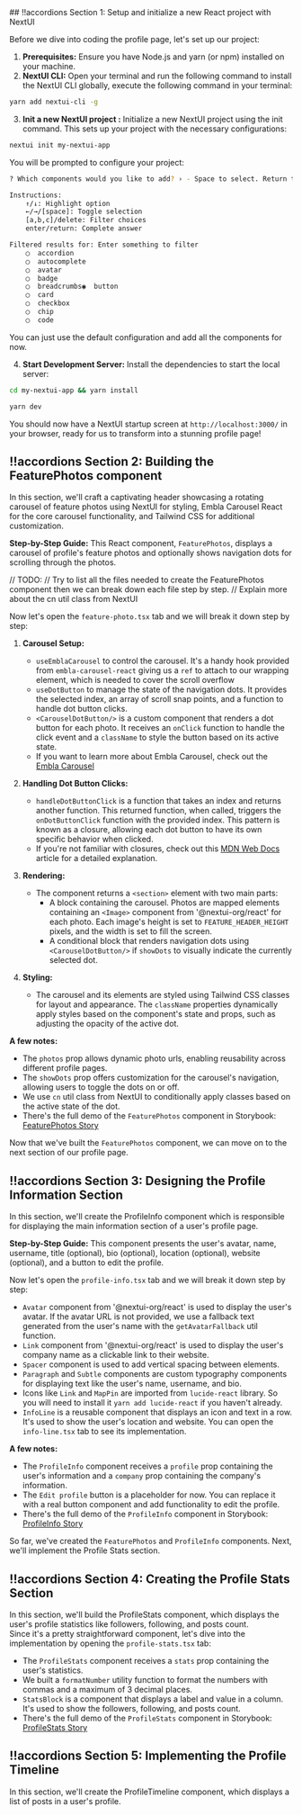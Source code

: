 
<CodeWithAccoridions>
## !!accordions Section 1: Setup and initialize a new React project with NextUI

Before we dive into coding the profile page, let's set up our project:

1.  **Prerequisites:** Ensure you have Node.js and yarn (or npm) installed on your machine.
2.  **NextUI CLI:** Open your terminal and run the following command to install the NextUI CLI globally, execute the following command in your terminal:

```bash
yarn add nextui-cli -g
```

3.  **Init a new NextUI project :** Initialize a new NextUI project using the init command. This sets up your project with the necessary configurations:

```bash
nextui init my-nextui-app
```

You will be prompted to configure your project:

```bash
? Which components would you like to add? › - Space to select. Return to submit

Instructions:
    ↑/↓: Highlight option
    ←/→/[space]: Toggle selection
    [a,b,c]/delete: Filter choices
    enter/return: Complete answer

Filtered results for: Enter something to filter
    ◯  accordion
    ◯  autocomplete
    ◯  avatar
    ◯  badge
    ◯  breadcrumbs◉  button
    ◯  card
    ◯  checkbox
    ◯  chip
    ◯  code
```

You can just use the default configuration and add all the components for now.

4.  **Start Development Server:** Install the dependencies to start the local server:

```bash
cd my-nextui-app && yarn install
```

```bash
yarn dev
```

You should now have a NextUI startup screen at `http://localhost:3000/` in your browser, ready for us to transform into a stunning profile page!

## !!accordions Section 2: Building the FeaturePhotos component

In this section, we'll craft a captivating header showcasing a rotating carousel of feature photos using NextUI for styling, Embla Carousel React for the core carousel functionality, and Tailwind CSS for additional customization.

**Step-by-Step Guide:**
This React component, `FeaturePhotos`, displays a carousel of profile's feature photos and optionally shows navigation dots for scrolling through the photos.

// TODO:
// Try to list all the files needed to create the FeaturePhotos component then we can break down each file step by step.
// Explain more about the cn util class from NextUI


Now let's open the `feature-photo.tsx` tab and we will break it down step by step:

1. **Carousel Setup:**

   - `useEmblaCarousel` to control the carousel. It's a handy hook provided from `embla-carousel-react` giving us a `ref` to attach to our wrapping element, which is needed to cover the scroll overflow
   - `useDotButton` to manage the state of the navigation dots. It provides the selected index, an array of scroll snap points, and a function to handle dot button clicks.
   - `<CarouselDotButton/>` is a custom component that renders a dot button for each photo. It receives an `onClick` function to handle the click event and a `className` to style the button based on its active state.
   - If you want to learn more about Embla Carousel, check out the <a href="https://www.embla-carousel.com/get-started/react/#accessing-the-carousel-api" target="_blank">Embla Carousel</a>

2. **Handling Dot Button Clicks:**

   - `handleDotButtonClick` is a function that takes an index and returns another function. This returned function, when called, triggers the `onDotButtonClick` function with the provided index. This pattern is known as a closure, allowing each dot button to have its own specific behavior when clicked.
   - If you're not familiar with closures, check out this <a href="https://developer.mozilla.org/en-US/docs/Web/JavaScript/Closures" target="_blank">MDN Web Docs</a> article for a detailed explanation.

3. **Rendering:**

   - The component returns a `<section>` element with two main parts:
     - A block containing the carousel. Photos are mapped elements containing an `<Image>` component from '@nextui-org/react' for each photo. Each image's height is set to `FEATURE_HEADER_HEIGHT` pixels, and the width is set to fill the screen.
     - A conditional block that renders navigation dots using `<CarouselDotButton/>` if `showDots` to visually indicate the currently selected dot.

4. **Styling:**
   - The carousel and its elements are styled using Tailwind CSS classes for layout and appearance. The `className` properties dynamically apply styles based on the component's state and props, such as adjusting the opacity of the active dot.

**A few notes:**

- The `photos` prop allows dynamic photo urls, enabling reusability across different profile pages.
- The `showDots` prop offers customization for the carousel's navigation, allowing users to toggle the dots on or off.
- We use `cn` util class from NextUI to conditionally apply classes based on the active state of the dot.
- There's the full demo of the `FeaturePhotos` component in Storybook: <a href="https://66a1ae67d3806ba8755e9ebe-rktxlyjzkm.chromatic.com/?path=/docs/tutorials-profile-ui-components-feature-photos--docs" target="_blank">FeaturePhotos Story</a>

Now that we've built the `FeaturePhotos` component, we can move on to the next section of our profile page.

## !!accordions Section 3: Designing the Profile Information Section

In this section, we'll create the ProfileInfo component which is responsible for displaying the main information section of a user's profile page.<br/>

**Step-by-Step Guide:**
This component presents the user's avatar, name, username, title (optional), bio (optional), location (optional), website (optional), and a button to edit the profile.

Now let's open the `profile-info.tsx` tab and we will break it down step by step:

- `Avatar` component from '@nextui-org/react' is used to display the user's avatar. If the avatar URL is not provided, we use a fallback text generated from the user's name with the `getAvatarFallback` util function.
- `Link` component from '@nextui-org/react' is used to display the user's company name as a clickable link to their website.
- `Spacer` component is used to add vertical spacing between elements.
- `Paragraph` and `Subtle` components are custom typography components for displaying text like the user's name, username, and bio.
- Icons like `Link` and `MapPin` are imported from `lucide-react` library. So you will need to install it `yarn add lucide-react` if you haven't already.
- `InfoLine` is a reusable component that displays an icon and text in a row. It's used to show the user's location and website. You can open the `info-line.tsx` tab to see its implementation.

**A few notes:**

- The `ProfileInfo` component receives a `profile` prop containing the user's information and a `company` prop containing the company's information.
- The `Edit profile` button is a placeholder for now. You can replace it with a real button component and add functionality to edit the profile.
- There's the full demo of the `ProfileInfo` component in Storybook: <a href="https://66a1ae67d3806ba8755e9ebe-rktxlyjzkm.chromatic.com/?path=/docs/tutorials-profile-ui-components-profile-info--docs" target="_blank">ProfileInfo Story</a>

So far, we've created the `FeaturePhotos` and `ProfileInfo` components. Next, we'll implement the Profile Stats section.

## !!accordions Section 4: Creating the Profile Stats Section

In this section, we'll build the ProfileStats component, which displays the user's profile statistics like followers, following, and posts count.<br/>
Since it's a pretty straightforward component, let's dive into the implementation by opening the `profile-stats.tsx` tab:
- The `ProfileStats` component receives a `stats` prop containing the user's statistics.
- We built a `formatNumber` utility function to format the numbers with commas and a maximum of 3 decimal places.
- `StatsBlock` is a component that displays a label and value in a column. It's used to show the followers, following, and posts count.
- There's the full demo of the `ProfileStats` component in Storybook: <a href="https://66a1ae67d3806ba8755e9ebe-rktxlyjzkm.chromatic.com/?path=/docs/tutorials-profile-ui-components-profile-stats--docs" target="_blank">ProfileStats Story</a>

## !!accordions Section 5: Implementing the Profile Timeline

In this section, we'll create the ProfileTimeline component, which displays a list of posts in a user's profile.<br/>

</CodeWithAccoridions>
